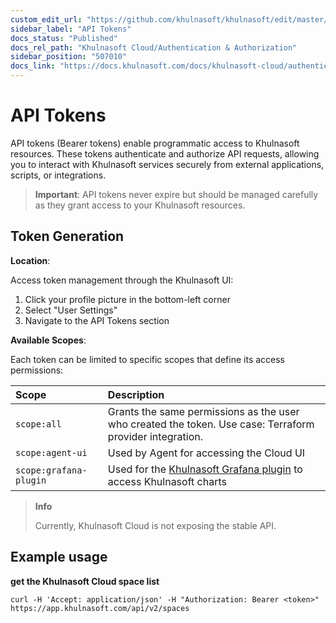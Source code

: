 ```yaml
---
custom_edit_url: "https://github.com/khulnasoft/khulnasoft/edit/master/docs/khulnasoft-cloud/authentication-and-authorization/api-tokens.md"
sidebar_label: "API Tokens"
docs_status: "Published"
docs_rel_path: "Khulnasoft Cloud/Authentication & Authorization"
sidebar_position: "507010"
docs_link: "https://docs.khulnasoft.com/docs/khulnasoft-cloud/authentication-&-authorization/api-tokens"
---
```


# API Tokens

API tokens (Bearer tokens) enable programmatic access to Khulnasoft resources. These tokens authenticate and authorize API requests, allowing you to interact with Khulnasoft services securely from external applications, scripts, or integrations.

> **Important**: API tokens never expire but should be managed carefully as they grant access to your Khulnasoft resources.

## Token Generation

**Location**:

Access token management through the Khulnasoft UI:

1. Click your profile picture in the bottom-left corner
2. Select "User Settings"
3. Navigate to the API Tokens section

**Available Scopes**:

Each token can be limited to specific scopes that define its access permissions:

| Scope                  | Description                                                                                                                                        |
|:-----------------------|:---------------------------------------------------------------------------------------------------------------------------------------------------|
| `scope:all`            | Grants the same permissions as the user who created the token. Use case: Terraform provider integration.                                           |
| `scope:agent-ui`       | Used by Agent for accessing the Cloud UI                                                                                                           |
| `scope:grafana-plugin` | Used for the [Khulnasoft Grafana plugin](/docs/dashboards-and-charts/grafana-data-source-plugin) to access Khulnasoft charts |

> **Info**
>
> Currently, Khulnasoft Cloud is not exposing the stable API.

## Example usage

**get the Khulnasoft Cloud space list**

```console
curl -H 'Accept: application/json' -H "Authorization: Bearer <token>" https://app.khulnasoft.com/api/v2/spaces
```
